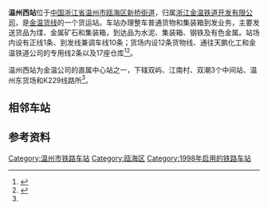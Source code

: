 {{Infobox China railway station
|车站名称 = 温州西站
|图片 = 
|图片介绍 = 
|其他名称 = 温西站
|英文名称 = Wenzhouxi Railway Station
|车站代码 = 33306<ref>{{cite book|title=中华人民共和国铁路车站代码（GB/T 10302-2010）|publisher=中国标准出版社|year=2010|isbn=155066140495|ignore-isbn-error=true|pages=37}}</ref>
|电报码 = RXH
|拼音码 = WZX
|车站功能 = 货运站
|技术性质 = 
|业务性质 = 
|始建时间 = 
|开通运营 = 1998年
|车站位置 = [[浙江省|浙江省]][[温州市|温州市]][[瓯海区|瓯海区]][[新桥街道_(温州市)|新桥街道]]六虹桥路
|坐标 = {{coord|27.981950|N|120.623779|E|display=inline,title}}
|归属 = [[浙江金温铁道开发有限公司|浙江金温铁道开发有限公司]]
|线路 = [[金温货线|金温货线]]
|到发线 = 
|月台数目 = 
}}

'''温州西站'''位于[[中国|中国]][[浙江省|浙江省]][[温州市|温州市]][[瓯海区|瓯海区]][[新桥街道_(温州市)|新桥街道]]，归属[[浙江金温铁道开发有限公司|浙江金温铁道开发有限公司]]，是[[金温货线|金温货线]]的一个货运站。车站办理整车普通货物和集装箱到发业务，主要发送货品为煤、金属矿石和集装箱，到达品为水泥、集装箱、钢铁及有色金属。站场内设有正线1条、到发线兼调车线10条；货场内设12条货物线、通往天鹏化工和金温铁道公司的专用线2条以及17座仓库<ref name="95306info">{{cite web|url=http://hyfw.95306.cn/hyinfo/action/FwcszsAction_index?type=1|title=营业站服务信息查询|publisher=中国铁路95306网|accessdate=2020-05-13|archive-date=2018-09-14|archive-url=https://web.archive.org/web/20180914133603/http://hyfw.95306.cn/hyinfo/action/FwcszsAction_index?type=1|dead-url=no}}</ref><ref name="wztr">{{cite book|author=《温州市交通志》编纂委员会|title=温州市交通志（1991-2012）|publisher=方志出版社|year=2017|isbn=978-7-5144-2366-2}}</ref>{{rp|341}}。

温州西站为金温公司的直属中心站之一，下辖双屿、江南村、双潮3个中间站、温州东货场和K229线路所<ref name="wztr"/>{{rp|341}}。

== 相邻车站 ==
{{start rail box|[[File:China_Railways.svg|16px]] [[中国铁路|中国铁路]]}}
{{s-inop|[[江南村站|江南村站]]|[[金华南站|金华南站]]方向}}
{{s-line|[[金温货线|金温货线]]<br />温州西站}}
{{s-inop|[[温州站|温州站]]|[[温州站|温州站]]方向}}
{{end box}}

==参考资料==
{{reflist}}

{{金温铁路}}
{{China-rail-stub}}
[[Category:温州市铁路车站|Category:温州市铁路车站]]
[[Category:瓯海区|Category:瓯海区]]
[[Category:1998年启用的铁路车站|Category:1998年启用的铁路车站]]